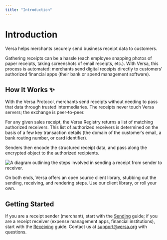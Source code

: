 ```yaml
---
title: "Introduction"
---
```


# Introduction

Versa helps merchants securely send business receipt data to customers.

Gathering receipts can be a hassle (each employee snapping photos of paper receipts, taking screenshots of email receipts, etc.). With Versa, this process is automated: merchants send digital receipts directly to customers’ authorized financial apps (their bank or spend management software).

## How It Works ✨

With the Versa Protocol, merchants send receipts without needing to pass that data through trusted intermediaries. The receipts never touch Versa servers; the exchange is peer-to-peer.

For any given sales receipt, the Versa Registry returns a list of matching authorized receivers. This list of authorized receivers is determined on the basis of a few key transaction details (the domain of the customer’s email, a bank routing number, or card identifier).

Senders then encode the structured receipt data, and pass along the encrypted object to the authorized recipients.

![A diagram outlining the steps involved in sending a receipt from sender to receiver.](https://raw.githubusercontent.com/versa-protocol/docs/main/assets/versa_diagram.svg)

On both ends, Versa offers an open source client library, stubbing out the sending, receiving, and rendering steps. Use our client library, or roll your own.

## Getting Started

If you are a receipt sender (merchant), start with the [Sending](/sending) guide; if you are a receipt receiver (expense management apps, financial institutions), start with the [Receiving](/receiving) guide. Contact us at support@versa.org with questions.
